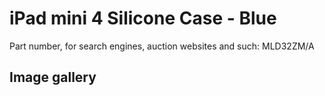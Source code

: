 # iPad mini 4 Silicone Case - Blue

Part number, for search engines, auction websites and such: MLD32ZM/A

## Image gallery

<div style={{ width: "768px" }}>
  <GalleryComponent
    images={[
      {
        original: "/everysource/MLD32",
        thumbnail: "/everypreview/MLD32",
      },
      {
        original: "/everysource/MLD32_AV1_GOLD",
        thumbnail: "/everypreview/MLD32_AV1_GOLD",
      },
      {
        original: "/everysource/MLD32_AV1_SILVER",
        thumbnail: "/everypreview/MLD32_AV1_SILVER",
      },
      {
        original: "/everysource/MLD32_AV1_SPACE_GRAY",
        thumbnail: "/everypreview/MLD32_AV1_SPACE_GRAY",
      },
      {
        original: "/everysource/MLD32_AV2",
        thumbnail: "/everypreview/MLD32_AV2",
      },
      {
        original: "/everysource/MLD32_AV3",
        thumbnail: "/everypreview/MLD32_AV3",
      },
      {
        original: "/everysource/MLD32_AV4",
        thumbnail: "/everypreview/MLD32_AV4",
      }
    ]}
  />
</div>